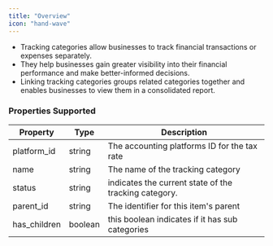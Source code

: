 ```yaml
---
title: "Overview"
icon: "hand-wave"
---
```


* Tracking categories allow businesses to track financial transactions or expenses separately.
* They help businesses gain greater visibility into their financial performance and make better-informed decisions.
* Linking tracking categories groups related categories together and enables businesses to view them in a consolidated report.

### Properties Supported

| Property      | Type    | Description                                           |
| ------------- | ------- | ----------------------------------------------------- |
| platform\_id  | string  | The accounting platforms ID for the tax rate          |
| name          | string  | The name of the tracking category                     |
| status        | string  | indicates the current state of the tracking category. |
| parent\_id    | string  | The identifier for this item's parent                 |
| has\_children | boolean | this boolean indicates if it has sub categories       |
